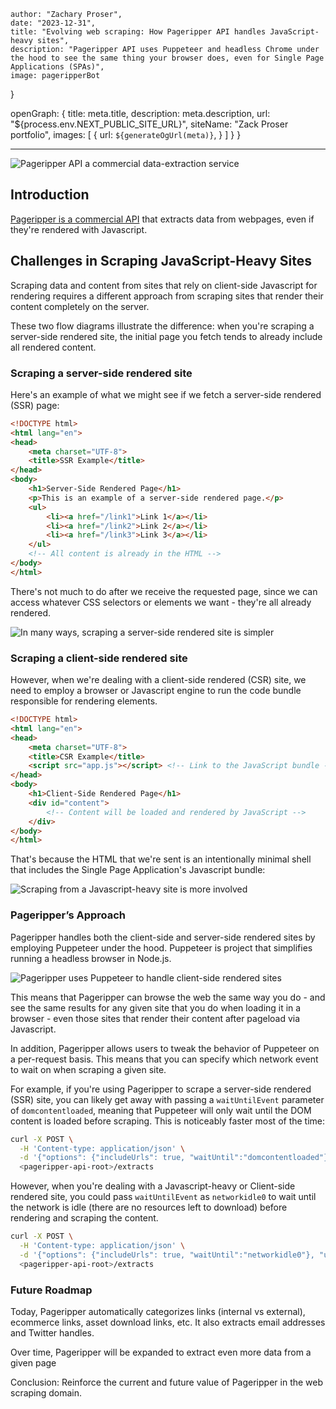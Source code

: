 


    author: "Zachary Proser", 
    date: "2023-12-31",
    title: "Evolving web scraping: How Pageripper API handles JavaScript-heavy sites", 
    description: "Pageripper API uses Puppeteer and headless Chrome under the hood to see the same thing your browser does, even for Single Page Applications (SPAs)",
    image: pageripperBot
}

  openGraph: {
    title: meta.title,
    description: meta.description,
    url: "${process.env.NEXT_PUBLIC_SITE_URL}", 
    siteName: "Zack Proser portfolio",
    images: [
      {
        url: `${generateOgUrl(meta)}`,
      }
    ]
  }
}


--- 

<Image src={pageripperBot} alt="Pageripper API a commercial data-extraction service" />

## Introduction

[Pageripper is a commercial API](https://rapidapi.com/zackproser/api/pageripper/) that extracts data from webpages, even if they're rendered with Javascript. 

## Challenges in Scraping JavaScript-Heavy Sites

Scraping data and content from sites that rely on client-side Javascript for rendering requires a different approach from scraping sites that render their content 
completely on the server. 

These two flow diagrams illustrate the difference: when you're scraping a server-side rendered site, the initial page you fetch tends to already include all rendered content.

### Scraping a server-side rendered site 

Here's an example of what we might see if we fetch a server-side rendered (SSR) page: 

```html
<!DOCTYPE html>
<html lang="en">
<head>
    <meta charset="UTF-8">
    <title>SSR Example</title>
</head>
<body>
    <h1>Server-Side Rendered Page</h1>
    <p>This is an example of a server-side rendered page.</p>
    <ul>
        <li><a href="/link1">Link 1</a></li>
        <li><a href="/link2">Link 2</a></li>
        <li><a href="/link3">Link 3</a></li>
    </ul>
    <!-- All content is already in the HTML -->
</body>
</html>

```

There's not much to do after we receive the requested page, since we can access whatever CSS selectors or elements we want - they're all already rendered.

<Image src={serverSideScraping} alt="In many ways, scraping a server-side rendered site is simpler" />

### Scraping a client-side rendered site

However, when we're dealing with a client-side rendered (CSR) site, we need to employ a browser or Javascript engine to run the code bundle responsible for rendering elements. 

```html
<!DOCTYPE html>
<html lang="en">
<head>
    <meta charset="UTF-8">
    <title>CSR Example</title>
    <script src="app.js"></script> <!-- Link to the JavaScript bundle -->
</head>
<body>
    <h1>Client-Side Rendered Page</h1>
    <div id="content">
        <!-- Content will be loaded and rendered by JavaScript -->
    </div>
</body>
</html>
```
That's because the HTML that we're sent is an intentionally minimal shell that includes the Single Page Application's Javascript bundle: 

<Image src={clientSideScraping} alt="Scraping from a Javascript-heavy site is more involved" />

### Pageripper’s Approach

Pageripper handles both the client-side and server-side rendered sites by employing Puppeteer under the hood. Puppeteer is project that simplifies running a headless browser in Node.js. 

<Image src={pageripperPuppeteer} alt="Pageripper uses Puppeteer to handle client-side rendered sites" />

This means that Pageripper can browse the web the same way you do - and see the same results for any given site that you do when loading it in a browser - even those sites that 
render their content after pageload via Javascript.

In addition, Pageripper allows users to tweak the behavior of Puppeteer on a per-request basis. This means that you can specify which network event to wait on when scraping a given site. 

For example, if you're using Pageripper to scrape a server-side rendered (SSR) site, you can likely get away with passing a `waitUntilEvent` parameter of `domcontentloaded`, meaning that Puppeteer will only 
wait until the DOM content is loaded before scraping. This is noticeably faster most of the time: 

```bash
curl -X POST \
  -H 'Content-type: application/json' \
  -d '{"options": {"includeUrls": true, "waitUntil":"domcontentloaded"}, "url": "https://nytimes.com"}' \
  <pageripper-api-root>/extracts
```

However, when you're dealing with a Javascript-heavy or Client-side rendered site, you could pass `waitUntilEvent` as `networkidle0` to wait until the network is idle (there are no resources left to download) before rendering and scraping the content.

```bash
curl -X POST \
  -H 'Content-type: application/json' \
  -d '{"options": {"includeUrls": true, "waitUntil":"networkidle0"}, "url": "https://zackproser.com"}' \
  <pageripper-api-root>/extracts
```

### Future Roadmap

Today, Pageripper automatically categorizes links (internal vs external), ecommerce links, asset download links, etc. It also extracts email addresses and Twitter handles. 

Over time, Pageripper will be expanded to extract even more data from a given page

Conclusion: Reinforce the current and future value of Pageripper in the web scraping domain.
